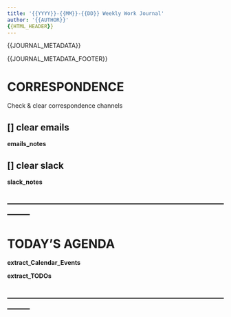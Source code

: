 ```yaml
---
title: '{{YYYY}}-{{MM}}-{{DD}} Weekly Work Journal'
author: '{{AUTHOR}}'
{{HTML_HEADER}}
---
```





{{JOURNAL_METADATA}}




{{JOURNAL_METADATA_FOOTER}}



# CORRESPONDENCE


Check & clear correspondence channels


## [] clear emails


__emails_notes__




## [] clear slack


__slack_notes__




--------------------------------------------------------------------------------
--------------------------------------------------------------------------------



# TODAY'S AGENDA



__extract_Calendar_Events__



__extract_TODOs__




--------------------------------------------------------------------------------
--------------------------------------------------------------------------------




